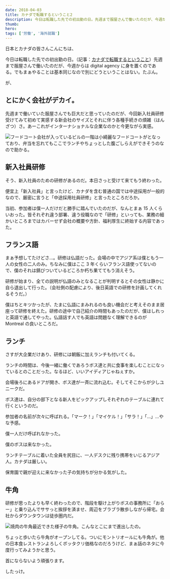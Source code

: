 ```yaml
---
date: 2018-04-03
title: カナダで転職するということ2
description: 今日は転職した先での初出勤の日。先週まで服屋さんで働いたのだが、今週からはdigital agencyに身を置くのである。
thumb:
hero:
tags: ['労働', '海外就職']
---
```


日本とカナダの皆さんこんにちは、

今日は転職した先での初出勤の日。（記事：[カナダで転職するということ](../index.php/blog/recent-update '記事：カナダで転職するということ')）先週まで服屋さんで働いたのだが、今週からは digital agency に身を置くのである。でもまぁやることは基本同じなので別にどうということはない。たぶん。

が、

## とにかく会社がデカイ。

先週まで働いていた服屋さんでも巨大だと思っていたのだが、今回新入社員研修受けてみて初めて実感する新会社のサイズとそれに伴う各種手続きの煩雑（はんざつ）さ。あーこれがインターナショナルな企業なのかと今更ながら実感。

![フードコート](../../images/day-one/day-one.jpg)会社が入っているビルの一階は小綺麗なフードコートがとなっており、弁当を忘れてもここでランチやちょっとした腹ごしらえができそうのなので助かる。

## 新入社員研修

そう、新入社員のための研修があるのだ。本日さっと受けて来てもう終わった。

便宜上「新入社員」と言ったけど、カナダを含む普通の国では中途採用が一般的なので、厳密に言うと「中途採用社員研修」と言ったところだろか。

当初、参加者は僕一人だけだと勝手に踏んでいたのだが、なんとまぁ 15 人くらいおった。皆それぞれ違う部署、違う役職なので「研修」といっても、業務の細かいところまではカバーせず会社の概要や方針、福利厚生に終始する内容であった。

## フランス語

まぁ予想してたけどさ…。研修は仏語だった。会場の中でアジア系は僕ともう一人の女性の二人のみ。ちなみに僕はここ 3 年くらいフランス語使ってないので、僕のそれは錆びついているどころか朽ち果ててもう消えそう。

研修が始まり、全ての説明が仏語のみとなることが判明するとその女性は静かに自ら退出して行った。（会社側の配慮により、後日英語での研修を計画してくれるそうだ。）

僕はちとキツかったが、たまに仏語にまみれるのも良い機会だと考えそのまま居座って研修を終えた。研修の途中で自己紹介の時間もあったのだが、僕はしれっと英語で通してやった。仏語話す人でも英語は問題なく理解できるのが Montreal の良いところだ。

## ランチ

さすが大企業だけあり、研修には朝飯に加えランチも付いてくる。

ランチの時間は、今後一緒に働くであろうボス達と共に食事を楽しむことになっているとのことだった。なるほど、いいアイディアじゃねぇすか。

会場後ろにあるドアが開き、ボス達が一斉に流れ込む。そしてそこからが少しユニークだ。

ボス達は、自分の部下となる新人をピックアップしそれぞれのテーブルに連れて行くというのだ。

参加者の名前が次々に呼ばれる。「マーク！」「マイケル！」「サラ！」「…」…やな予感。

僕一人だけ呼ばれなかった。

僕のボスは来なかった。

ランチテーブルに着いた全員を尻目に、一人デスクに残り携帯をいじるアジア人。カナダは厳しい。

保育園で親が迎えに来なかった子の気持ちが分かる気がした。

## 牛角

研修が思ったよりも早く終わったので、階段を駆け上がりボスの事務所に「おらー」と乗り込んでササっと挨拶を済ませ、周辺をブラブラ散歩しながら帰宅。会社からダウンタウンは徒歩圏内だ。

![焼肉の牛角](../../images/day-one/gyukaku.jpg)最近できた様子の牛角。こんなとこにまで進出したの。

ちょっと歩いたら牛角がオープンしてる。ついにモントリオールにも牛角が。他の日本食レストランよろしくボッタクリ価格なのだろうけど、まぁ話のネタに今度行ってみようかと思う。

首にならないよう頑張ります。

したっけ。
